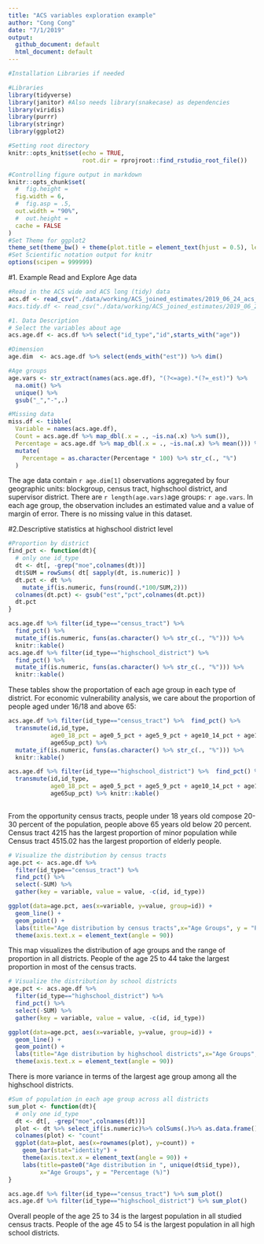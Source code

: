 ```yaml
---
title: "ACS variables exploration example"
author: "Cong Cong"
date: "7/1/2019"
output:
  github_document: default
  html_document: default
---
```

  
```r
#Installation Libraries if needed

#Libraries
library(tidyverse)
library(janitor) #Also needs library(snakecase) as dependencies
library(viridis)
library(purrr)
library(stringr)
library(ggplot2)

#Setting root directory
knitr::opts_knit$set(echo = TRUE,
                     root.dir = rprojroot::find_rstudio_root_file())

#Controlling figure output in markdown
knitr::opts_chunk$set(
  #  fig.height =   
  fig.width = 6,
  #  fig.asp = .5,
  out.width = "90%",
  #  out.height = 
  cache = FALSE
)
#Set Theme for ggplot2
theme_set(theme_bw() + theme(plot.title = element_text(hjust = 0.5), legend.position = "bottom"))
#Set Scientific notation output for knitr
options(scipen = 999999)
```

#1. Example Read and Explore Age data

```r
#Read in the ACS wide and ACS long (tidy) data
acs.df <- read_csv("./data/working/ACS_joined_estimates/2019_06_24_acs_all_geography.csv")
#acs.tidy.df <- read_csv("./data/working/ACS_joined_estimates/2019_06_24_acs_all_geography_tidy.csv")
```

```r
#1. Data Description  
# Select the variables about age
acs.age.df <- acs.df %>% select("id_type","id",starts_with("age")) 

#Dimension
age.dim  <- acs.age.df %>% select(ends_with("est")) %>% dim()

#Age groups
age.vars <- str_extract(names(acs.age.df), "(?<=age).*(?=_est)") %>% 
  na.omit() %>% 
  unique() %>%
  gsub("_","-",.)

#Missing data
miss.df <- tibble(
  Variable = names(acs.age.df),
  Count = acs.age.df %>% map_dbl(.x = ., ~is.na(.x) %>% sum()),
  Percentage = acs.age.df %>% map_dbl(.x = ., ~is.na(.x) %>% mean())) %>%
  mutate(
    Percentage = as.character(Percentage * 100) %>% str_c(., "%")
  )
```

The age data contain `r age.dim[1]` observations aggregated by four geographic units: blockgroup, census tract, highschool district, and supervisor district.
There are `r length(age.vars)`age groups: `r age.vars`. In each age group, the observation includes an estimated value and a value of margin of error. There is no missing value in this dataset.


#2.Descriptive statistics at highschool district level

```r
#Proportion by district
find_pct <- function(dt){
  # only one id_type
  dt <- dt[, -grep("moe",colnames(dt))]
  dt$SUM = rowSums( dt[ sapply(dt, is.numeric)] )
  dt.pct <- dt %>% 
    mutate_if(is.numeric, funs(round(.*100/SUM,2)))
  colnames(dt.pct) <- gsub("est","pct",colnames(dt.pct))
  dt.pct
}

acs.age.df %>% filter(id_type=="census_tract") %>%
  find_pct() %>%
  mutate_if(is.numeric, funs(as.character() %>% str_c(., "%"))) %>%
  knitr::kable() 
acs.age.df %>% filter(id_type=="highschool_district") %>%
  find_pct() %>%
  mutate_if(is.numeric, funs(as.character() %>% str_c(., "%"))) %>%
  knitr::kable() 
```

These tables show the proportation of each age group in each type of district. For economic vulnerability analysis, we care about the proportion of people aged under 16/18 and above 65: 

```r
acs.age.df %>% filter(id_type=="census_tract") %>%  find_pct() %>%
  transmute(id,id_type,
            age0_18_pct = age0_5_pct + age5_9_pct + age10_14_pct + age15_17_pct,
            age65up_pct) %>%
  mutate_if(is.numeric, funs(as.character() %>% str_c(., "%"))) %>%
  knitr::kable() 

acs.age.df %>% filter(id_type=="highschool_district") %>%  find_pct() %>%
  transmute(id,id_type,
            age0_18_pct = age0_5_pct + age5_9_pct + age10_14_pct + age15_17_pct,
            age65up_pct) %>% knitr::kable() 
  
```

From the opportunity census tracts, people under 18 years old compose 20-30 percent of the population, people above 65 years old below 20 percent. Census tract 4215 has the largest proportion of minor population while Census tract 4515.02 has the largest proportion of elderly people. 

```r
# Visualize the distribution by census tracts
age.pct <- acs.age.df %>%
  filter(id_type=="census_tract") %>% 
  find_pct() %>% 
  select(-SUM) %>% 
  gather(key = variable, value = value, -c(id, id_type))

ggplot(data=age.pct, aes(x=variable, y=value, group=id)) +
  geom_line() +
  geom_point() +
  labs(title="Age distribution by census tracts",x="Age Groups", y = "Percentage (%)") +
  theme(axis.text.x = element_text(angle = 90)) 

```
This map visualizes the distribution of age groups and the range of proportion in all districts. People of the age 25 to 44 take the largest proportion in most of the census tracts.

```r
# Visualize the distribution by school districts
age.pct <- acs.age.df %>%
  filter(id_type=="highschool_district") %>% 
  find_pct() %>% 
  select(-SUM) %>% 
  gather(key = variable, value = value, -c(id, id_type))

ggplot(data=age.pct, aes(x=variable, y=value, group=id)) +
  geom_line() +
  geom_point() +
  labs(title="Age distribution by highschool districts",x="Age Groups", y = "Percentage (%)") +
  theme(axis.text.x = element_text(angle = 90)) 

```
There is more variance in terms of the largest age group among all the highschool districts. 

```r
#Sum of population in each age group across all districts
sum_plot <- function(dt){
  # only one id_type
  dt <- dt[, -grep("moe",colnames(dt))]
  plot <- dt %>% select_if(is.numeric)%>% colSums(.)%>% as.data.frame()
  colnames(plot) <- "count"
  ggplot(data=plot, aes(x=rownames(plot), y=count)) + 
    geom_bar(stat="identity") + 
    theme(axis.text.x = element_text(angle = 90)) +
    labs(title=paste0("Age distribution in ", unique(dt$id_type)),
         x="Age Groups", y = "Percentage (%)") 
}

acs.age.df %>% filter(id_type=="census_tract") %>% sum_plot()
acs.age.df %>% filter(id_type=="highschool_district") %>% sum_plot()
```
Overall people of the age 25 to 34 is the largest population in all studied census tracts. People of the age 45 to 54 is the largest population in all high school districts.


